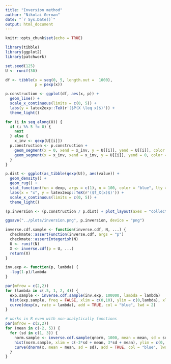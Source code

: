 ```yaml
---
title: "Inversion method"
author: "Nikolai German"
date: "`r Sys.Date()`"
output: html_document
---
```


```r
knitr::opts_chunk$set(echo = TRUE)
```

```r
library(tibble)
library(ggplot2)
library(patchwork)

set.seed(125)
U <- runif(30)

df <- tibble(x = seq(0, 5, length.out =  1000),
             p = pexp(x))

p.construction <- ggplot(df, aes(x, p)) +
  geom_line() +
  scale_x_continuous(limits = c(0, 5)) +
  labs(y = latex2exp::TeX(r'($P(X \leq x)$)')) +
  theme_light() 

for (i in seq_along(U)) {
  if (i %% 5 != 0) {
    next
  } else {
    x_inv <- qexp(U[[i]])
  p.construction <- p.construction +
    geom_segment(x = 0, xend = x_inv, y = U[[i]], yend = U[[i]], color = "blue", lty = "dashed") +
    geom_segment(x = x_inv, xend = x_inv, y = U[[i]], yend = 0, color = "blue", lty = "dashed")
  }
}

p.dist <- ggplot(as_tibble(qexp(U)), aes(value)) +
  geom_density() +
  geom_rug() +
  stat_function(fun = dexp, args = c(1), n = 100, color = "blue", lty = "dashed") +
  labs(x = "x", y = latex2exp::TeX(r'($f_X(x)$)')) +
  scale_x_continuous(limits = c(0, 5)) +
  theme_light()

(p.inversion <- (p.construction / p.dist) + plot_layout(axes = "collect") + plot_annotation(title = "inversion method for exponential distributed random variable"))
```


```r
ggsave("../plots/inversion.png", p.inversion, device = "png")
```


```r
inverse.cdf.sample <- function(inverse.cdf, N, ...) {
  checkmate::assertFunction(inverse.cdf, args = "p")
  checkmate::assertIntegerish(N)
  U <- runif(N)
  X <- inverse.cdf(p = U, ...)
  return(X)
}

inv.exp <- function(p, lambda) {
  -log(1-p)/lambda
}

par(mfrow = c(2,2))
for (lambda in c(.5, 1, 2, 4)) {
  exp.sample <- inverse.cdf.sample(inv.exp, 100000, lambda = lambda)
  hist(exp.sample, freq = FALSE, xlim = c(0,10), ylim = c(0,lambda), xlab = "x", main = sprintf("lambda = %.1f", lambda))
  curve(dexp(x, rate = lambda), add = TRUE, col = "blue", lwd = 2)
}

# works in R even with non-analytically functions
par(mfrow = c(2,2))
for (mean in c(-2, 5)) {
  for (sd in c(1, 3)) {
    norm.sample <- inverse.cdf.sample(qnorm, 1000, mean = mean, sd = sd)
    hist(norm.sample, xlim = c(-3*sd + mean, 3*sd + mean), ylim = c(0, .5/sd), freq = FALSE, xlab = "x", main = sprintf("mu = %.1f, sd = %.1f", mean, sd))
    curve(dnorm(x, mean = mean, sd = sd), add = TRUE, col = "blue", lwd = 2)
  }
}
```

